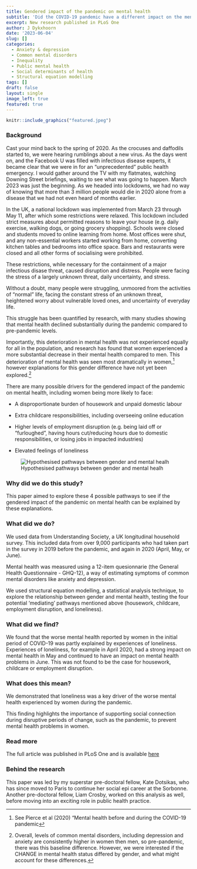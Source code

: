 ```yaml
---
title: Gendered impact of the pandemic on mental health 
subtitle: 'Did the COVID-19 pandemic have a different impact on the mental health of women and men?'  
excerpt: New research published in PLoS One
author: J Dykxhoorn
date: '2023-06-04'
slug: []
categories:
  - Anxiety & depression
  - Common mental disorders
  - Inequality
  - Public mental health
  - Social determinants of health
  - Structural equation modelling
tags: []
draft: false
layout: single
image_left: true
featured: true
---
```



```r
knitr::include_graphics("featured.jpeg")
```

### Background

Cast your mind back to the spring of 2020. As the crocuses and daffodils started to, we were hearing rumblings about a new virus. As the days went on, and the Facebook U was filled with infectious disease experts, it became clear that we were in for an "unprecedented" public health emergency. I would gather around the TV with my flatmates, watching Downing Street briefings, waiting to see what was going to happen. March 2023 was just the beginning. As we headed into lockdowns, we had no way of knowing that more than 3 million people would die in 2020 alone from a disease that we had not even heard of months earlier.

In the UK, a national lockdown was implemented from March 23 through May 11, after which some restrictions were relaxed. This lockdown included strict measures about permitted reasons to leave your house (e.g. daily exercise, walking dogs, or going grocery shopping). Schools were closed and students moved to online learning from home. Most offices were shut, and any non-essential workers started working from home, converting kitchen tables and bedrooms into office space. Bars and restaurants were closed and all other forms of socialising were prohibited.

These restrictions, while necessary for the containment of a major infectious disase threat, caused disruption and distress. People were facing the stress of a largely unknown threat, daily uncertainty, and stress.

Without a doubt, many people were struggling, unmoored from the activities of "normal" life, facing the constant stress of an unknown
threat, heightened worry about vulnerable loved ones, and uncertainty of everyday life.

This struggle has been quantified by research, with many studies showing that mental health declined substantially during the pandemic compared to pre-pandemic levels.

Importantly, this deterioration in mental health was not experienced equally for all in the population, and research has found that women experienced a more substantial decrease in their mental health compared to men. This deterioration of mental health was seen most dramatically in women,[^1] however explanations for this gender difference have not yet been explored.[^2]


[^1]: See Pierce et al (2020) "Mental health before and during the 
    COVID-19 pandemic

[^2]: Overall, levels of common mental disorders, including depression
    and anxiety are consistently higher in women then men, so
    pre-pandemic, there was this baseline difference. However, we were
    interested if the CHANGE in mental health status differed by gender,
    and what might account for these differences.

There are many possible drivers for the gendered impact of the pandemic on mental health, including women being more likely to face:

+   A disproportionate burden of housework and unpaid domestic labour 

+   Extra childcare responsibilities, including overseeing online education 

+   Higher levels of employment disruption (e.g. being laid off or "furloughed", having hours cut/reducing hours due to domestic responsibilities, or losing jobs in impacted industries)

+   Elevated feelings of loneliness

![Hypothesised pathways between gender and mental healh](https://journals.plos.org/plosone/article/figure/image?size=large&id=10.1371/journal.pone.0283514.g001)

### Why did we do this study?

This paper aimed to explore these 4 possible pathways to see if the gendered impact of the pandemic on mental health can be explained by these explanations.

### What did we do?

We used data from Understanding Society, a UK longitudinal household survey. This included data from over 9,000 participants who had taken part in the survey in 2019 before the pandemic, and again in 2020 (April, May, or June).

Mental health was measured using a 12-item quesionnarie (the General Health Questionnaire - GHQ-12), a way of estimating symptoms of common mental disorders like anxiety and depression.

We used structural equation modelling, a statistical analysis technique, to explore the relationship between gender and mental health, testing the four potential 'mediating' pathways mentioned above (housework, childcare, employment disruption, and loneliness). 

### What did we find?

We found that the worse mental health reported by women in the initial period of COVID-19 was partly explained by experiences of loneliness. Experiences of loneliness, for example in April 2020, had a strong impact on mental health in May and continued to have an impact on mental health problems in June. This was not found to be the case for housework, childcare or employment disruption.

### What does this mean? 

We demonstrated that loneliness was a key driver of the worse mental health experienced by women during the pandemic.

This finding highlights the importance of supporting social connection during disruptive periods of change, such as the pandemic, to prevent mental health problems in women.

### Read more 

The full article was published in PLoS One and is available [here](https://journals.plos.org/plosone/article?id=10.1371/journal.pone.0283514#pone.0283514.ref007)

### Behind the research

This paper was led by my superstar pre-doctoral fellow, Kate Dotsikas, who has since moved to Paris to continue her social epi career at the Sorbonne. Another pre-doctoral fellow, Liam Crosby, worked on this analysis as well, before moving into an exciting role in public health practice.


